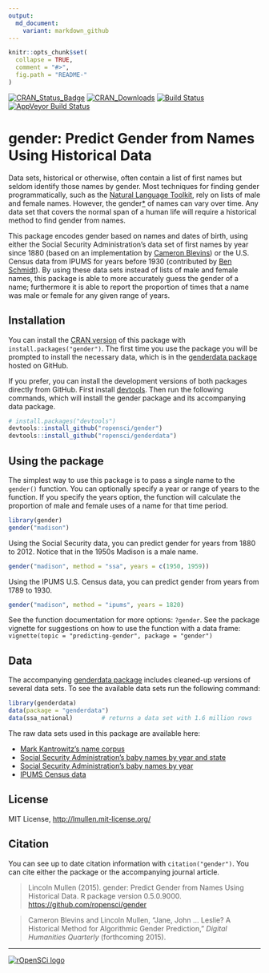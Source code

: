 ```yaml
---
output:
  md_document:
    variant: markdown_github
---
```


<!-- README.md is generated from README.Rmd. Please edit that file -->

```r
knitr::opts_chunk$set(
  collapse = TRUE,
  comment = "#>",
  fig.path = "README-"
)
```

[![CRAN_Status_Badge](http://www.r-pkg.org/badges/version/gender)](http://cran.r-project.org/web/packages/gender)
[![CRAN_Downloads](http://cranlogs.r-pkg.org/badges/grand-total/gender)](http://cran.r-project.org/web/packages/gender)
[![Build Status](https://travis-ci.org/ropensci/gender.svg?branch=master)](https://travis-ci.org/ropensci/gender) 
[![AppVeyor Build Status](https://ci.appveyor.com/api/projects/status/github/ropensci/gender?branch=master)](https://ci.appveyor.com/project/ropensci/gender)

# gender: Predict Gender from Names Using Historical Data

Data sets, historical or otherwise, often contain a list of first names but seldom identify those names by gender. Most techniques for finding gender programmatically, such as the [Natural Language Toolkit](http://www.nltk.org/), rely on lists of male and female names. However, the gender[\*](#gender-vs-sex) of names can vary over time. Any data set that covers the normal span of a human life will require a historical method to find gender from names.

This package encodes gender based on names and dates of birth, using either the Social Security Administration's data set of first names by year since 1880 (based on an implementation by [Cameron Blevins](http://www.cameronblevins.org/)) or the U.S. Census data from IPUMS for years before 1930 (contributed by [Ben Schmidt](http://benschmidt.org/)). By using these data sets instead of lists of male and female names, this package is able to more accurately guess the gender of a name; furthermore it is able to report the proportion of times that a name was male or female for any given range of years.

## Installation

You can install the [CRAN version](http://cran.r-project.org/package=gender) of this package with `install.packages("gender")`. The first time you use the package you will be prompted to install the necessary data, which is in the [genderdata package](http://github.com/ropensci/genderdata) hosted on GitHub.

If you prefer, you can install the development versions of both packages directly from GitHub. First install [devtools](https://github.com/hadley/devtools). Then run the following commands, which will install the gender package and its accompanying data package.

```r
# install.packages("devtools")
devtools::install_github("ropensci/gender")
devtools::install_github("ropensci/genderdata")
```

## Using the package

The simplest way to use this package is to pass a single name to the `gender()` function. You can optionally specify a year or range of years to the function. If you specify the years option, the function will calculate the proportion of male and female uses of a name for that time period.

```r
library(gender)
gender("madison")
```

Using the Social Security data, you can predict gender for years from 1880 to 2012. Notice that in the 1950s Madison is a male name.

```r
gender("madison", method = "ssa", years = c(1950, 1959))
```

Using the IPUMS U.S. Census data, you can predict gender from years from 1789 to 1930.

```r
gender("madison", method = "ipums", years = 1820)
```

See the function documentation for more options: `?gender`. See the package vignette for suggestions on how to use the function with a data frame: `vignette(topic = "predicting-gender", package = "gender")`

## Data

The accompanying [genderdata package](http://github.com/ropensci/genderdata) includes cleaned-up versions of several data sets. To see the available data sets run the following command:

```r
library(genderdata)
data(package = "genderdata")
data(ssa_national)        # returns a data set with 1.6 million rows
```

The raw data sets used in this package are available here:

-   [Mark Kantrowitz's name corpus](http://www.cs.cmu.edu/afs/cs/project/ai-repository/ai/areas/nlp/corpora/names/0.html)
-   [Social Security Administration's baby names by year and state](http://catalog.data.gov/dataset/baby-names-from-social-security-card-applications-data-by-state-and-district-of-)
-   [Social Security Administration's baby names by year](http://catalog.data.gov/dataset/baby-names-from-social-security-card-applications-national-level-data)
-   [IPUMS Census data](https://usa.ipums.org/)

## License

MIT License, <http://lmullen.mit-license.org/>

## Citation

You can see up to date citation information with `citation("gender")`. You can cite either the package or the accompanying journal article.

> Lincoln Mullen (2015). gender: Predict Gender from Names Using Historical
  Data. R package version 0.5.0.9000. <https://github.com/ropensci/gender>

> Cameron Blevins and Lincoln Mullen, "Jane, John ... Leslie? A Historical
Method for Algorithmic Gender Prediction," _Digital Humanities Quarterly_
(forthcoming 2015).

------------------------------------------------------------------------

[![rOpenSCi logo](http://ropensci.org/public_images/github_footer.png)](http://ropensci.org)
